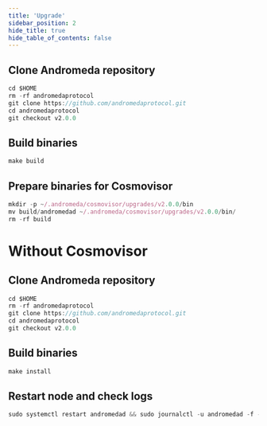 ```yaml
---
title: 'Upgrade'
sidebar_position: 2
hide_title: true
hide_table_of_contents: false
---
```



<PageTitle
  iconUrl="img/andromeda-icon.svg"
  title="Upgrade"
  chainId="andromeda-1"
  version="v2.0.0"
/>

## Clone Andromeda repository

```js
cd $HOME
rm -rf andromedaprotocol
git clone https://github.com/andromedaprotocol.git
cd andromedaprotocol
git checkout v2.0.0
```

## Build binaries

```js
make build
```

## Prepare binaries for Cosmovisor

```js
mkdir -p ~/.andromeda/cosmovisor/upgrades/v2.0.0/bin
mv build/andromedad ~/.andromeda/cosmovisor/upgrades/v2.0.0/bin/
rm -rf build
```

# Without Cosmovisor

## Clone Andromeda repository

```js
cd $HOME
rm -rf andromedaprotocol
git clone https://github.com/andromedaprotocol.git
cd andromedaprotocol
git checkout v2.0.0
```

## Build binaries

```js
make install
```

## Restart node and check logs

```js
sudo systemctl restart andromedad && sudo journalctl -u andromedad -f --no-hostname -o cat
```
